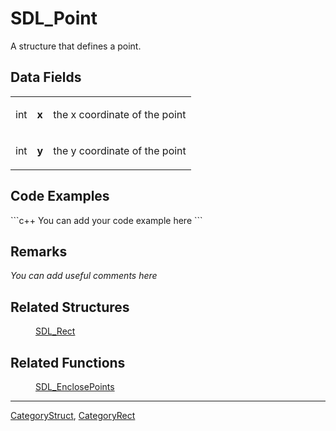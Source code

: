 <!-- pragma section-numbers off -->
<!-- pragma disable-camelcase -->

= SDL_Point =
A structure that defines a point.


== Data Fields ==
{|
|int
|'''x'''
|the x coordinate of the point
|-
|int
|'''y'''
|the y coordinate of the point
|}

== Code Examples ==
```c++
You can add your code example here
```

== Remarks ==
''You can add useful comments here''


== Related Structures ==
:[[SDL_Rect]]

== Related Functions ==
:[[SDL_EnclosePoints]]

----
[[CategoryStruct]], [[CategoryRect]]
